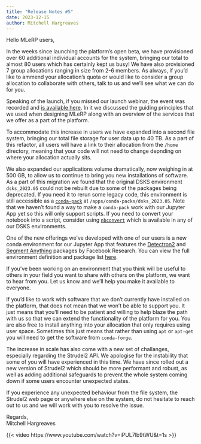 ```yaml
---
title: "Release Notes #5"
date: 2023-12-15
author: Mitchell Hargreaves
---
```


Hello MLeRP users,

In the weeks since launching the platform's open beta, we have provisioned over 60 additional individual accounts for the system, bringing our total to almost 80 users which has certainly kept us busy! We have also provisioned 7 group allocations ranging in size from 2-6 members. As always, if you'd like to ammend your allocation's quota or would like to consider a group allocation to collaborate with others, talk to us and we'll see what we can do for you.

Speaking of the launch, if you missed our launch webinar, the event was recorded and [is available here](https://www.youtube.com/watch?v=iPUL7lb9tWU&t=1s). In it we discussed the guiding principles that we used when designing MLeRP along with an overview of the services that we offer as a part of the platform.

To accommodate this increase in users we have expanded into a second file system, bringing our total file storage for user data up to 40 TB. As a part of this refactor, all users will have a link to their allocation from the `/home` directory, meaning that your code will not need to change depnding on where your allocation actually sits.

We also expanded our applications volume dramatically, now weighing in at 500 GB, to allow us to continue to bring you new installations of software. As a part of this migration we found that the original DSKS environment `dsks_2023.05` could not be rebuilt due to some of the packages being deprecated. If you need it to rerun some legacy code, this environment is still accessible as a [`conda-pack`](https://conda.github.io/conda-pack/) at `/apps/conda-packs/dsks_2023.05`. Note that we haven't found a way to make a `conda-pack` work with our Jupyter App yet so this will only support scripts. If you need to convert your notebook into a script, consider using [`nbconvert`](https://nbconvert.readthedocs.io/en/latest/index.html) which is available in any of our DSKS environments.

One of the new offerings we've developed with one of our users is a new conda environment for our Jupyter App that features the [Detectron2](https://github.com/facebookresearch/detectron2) and [Segment Anything](https://github.com/facebookresearch/segment-anything) packages by Facebook Research. You can view the full environment definition and package list [here](/applications/environments/detectron-sam.ipynb). 

If you've been working on an environment that you think will be useful to others in your field you want to share with others on the platform, we want to hear from you. Let us know and we'll help you make it available to everyone. 

If you'd like to work with software that we don't currently have installed on the platform, that does not mean that we won't be able to support you. It just means that you'll need to be patient and willing to help blaze the path with us so that we can extend the functionality of the platform for you. You are also free to install anything into your allocation that only requires using user space. Sometimes this just means that rather than using `apt` or `apt-get` you will need to get the software from `conda-forge`.

The increase in scale has also come with a new set of challanges, especially regarding the Strudel2 API. We apologise for the instability that some of you will have experienced in this time. We have since rolled out a new version of Strudel2 which should be more performant and robust, as well as adding additional safeguards to prevent the whole system coming down if some users encounter unexpected states.

If you experience any unexpected behaviour from the file system, the Strudel2 web page or anywhere else on the system, do not hesitate to reach out to us and we will work with you to resolve the issue.

Regards,  
Mitchell Hargreaves

{{< video https://www.youtube.com/watch?v=iPUL7lb9tWU&t=1s >}}